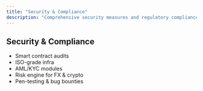 ```yaml
---
title: "Security & Compliance"
description: "Comprehensive security measures and regulatory compliance framework"
---
```


## Security & Compliance

- Smart contract audits
- ISO-grade infra
- AML/KYC modules
- Risk engine for FX & crypto
- Pen-testing & bug bounties